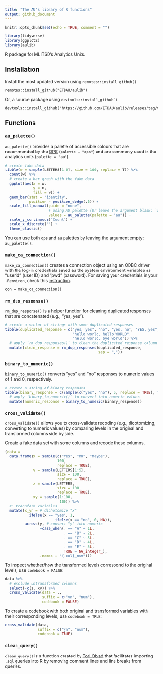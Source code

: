 ```yaml
---
title: "The AU's library of R functions"
output: github_document
---
```


```r
knitr::opts_chunk$set(echo = TRUE, comment = "")

library(tidyverse)
library(ggplot2)
library(aulib)
```


R package for MLITSD's Analytics Units.

## Installation   

Install the most updated version using `remotes::install_github()`  
```
remotes::install_github("ETDAU/aulib")
```

Or, a source package using `devtools::install_github()`    
```
devtools::install_github("https://github.com/ETDAU/aulib/releases/tag/v0.0.0.9000")
```


## Functions   

### `au_palette()`      
`au_palette()` provides a palette of accessible colours that are recommended by the [OPS](https://intra.ontario.ca/tbs/ontario-logo) (`palette = "ops"`) and are commonly used in the analytics units (`palette = "au"`).  


```r
# create fake data 
tibble(w = sample(LETTERS[1:6], size = 100, replace = T)) %>%
  count(w) %>% 
  # create a bar graph with the fake data  
  ggplot(aes(x = w,
             y = n,
             fill = w)) +
  geom_bar(stat = "identity",
           position = position_dodge(.8)) + 
  scale_fill_manual(guide = "none",
                    # using AU palette (Or leave the argument blank; `au_palette()`)
                    values = au_palette(palette = "au")) +
  scale_y_continuous("Count") +
  scale_x_discrete("") + 
  theme_classic()
```

You can use both `ops` and `au` palettes by leaving the argument empty: `au_palette()`.    


### `make_ca_connection()`       
`make_ca_connection()` creates a connection object using an ODBC driver with the log-in credentials saved as the system environment variables as "userid" (user ID) and "pwd" (password). For saving your credentials in your `.Renviron`, check this [instruction](https://github.com/ETDAU/aulib/blob/main/vignettes/odbc-credentials.Rmd).      

```
con = make_ca_connection()
```

### `rm_dup_response()`   
`rm_dup_response()` is a helper function for cleaning duplicated responses that are concatenated (e.g., "yes, yes"). 

```r
# create a vector of strings with some duplicated responses
tibble(duplicated_response = c("yes, yes", "no", "yes, no", "YES, yes",
                               "hello world, hello WORLD",
                               "hello world, bye world")) %>% 
  # apply `rm_dup_responses()` to clean the duplicated_response column  
  mutate(clean_response = rm_dup_responses(duplicated_response, 
                                           sep = ","))
```


### `binary_to_numeric()`    
`binary_to_numeric()` converts "yes" and "no" responses to numeric values of 1 and 0, respectively.  


```r
# create a string of binary responses
tibble(binary_response = c(sample(c("yes", "no"), 6, replace = TRUE), "YES")) %>% 
  # apply `binary_to_numeric()` to convert into numeric values 
  mutate(numeric_response = binary_to_numeric(binary_response))
```

### `cross_validate()`   
`cross_validate()` allows you to cross-validate recoding (e.g., dicotomizing, converting to numeric values) by comparing levels in the original and transformed columns side by side. 

Create a fake data set with some columns and recode these columns.   
```r
(data =
  data.frame(x = sample(c("yes", "no", "maybe"),
                        100,
                        replace = TRUE),
             y = sample(LETTERS[1:5],
                        size = 100,
                        replace = TRUE),
             z = sample(LETTERS,
                        size = 100,
                        replace = TRUE),
             xy = sample(1:100,
                         100)) %>%
  #' transform variables 
  mutate(x_yn = # dichotomize "x"
           ifelse(x == "yes", 1,
                       ifelse(x == "no", 0, NA)),
         across(y, # convert "y" into numeric
                ~case_when(. == "A" ~ 1L,
                           . == "B" ~ 2L,
                           . == "C" ~ 3L,
                           . == "D" ~ 4L,
                           . == "E" ~ 5L,
                           TRUE ~ NA_integer_),
                .names = "{.col}_num")))
```

To inspect whether/how the transformed levels correspond to the original levels, use `codebook = FALSE`:      
```r
data %>% 
  # exclude untransformed columns
  select(-c(z, xy)) %>% 
  cross_validate(data = .,
                 suffix = c("yn", "num"),
                 codebook = FALSE)

```

To create a codebook with both original and transformed variables with their corresponding levels, use `codebook = TRUE`:    
```r
cross_validate(data,
               suffix = c("yn", "num"),
               codebook = TRUE)

```


### `clean_query()`    
`clean_query()` is a function created by [Tori Oblad](https://stackoverflow.com/a/58446028) that facilitates importing `.sql` queries into R by removing comment lines and line breaks from queries. 




